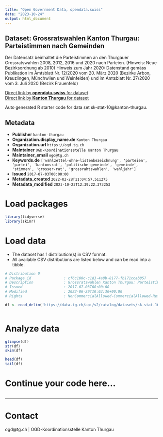 ```yaml
---
title: "Open Government Data, opendata.swiss"
date: "2023-10-24"
output: html_document
---
```


## Dataset: Grossratswahlen Kanton Thurgau: Parteistimmen nach Gemeinden

Der Datensatz beinhaltet die Parteistimmen an den Thurgauer Grossratswahlen 2008, 2012, 2016 und 2020 nach Parteien. (Hinweis: Neue Bezirksordnung ab 2010) Hinweis zum Jahr 2020: Datenstand gemäss Publikation im Amtsblatt Nr. 12/2020 vom 20. März 2020 (Bezirke Arbon, Kreuzlingen, Münchwilen und Weinfelden) und im Amtsblatt Nr. 27/2020 vom 3. Juli 2020 (Bezirk Frauenfeld) 

[Direct link by **opendata.swiss** for dataset](https://opendata.swiss/de/dataset/grossratswahlen-kanton-thurgau-parteistimmen-nach-gemeinden)<br>
[Direct link by **Kanton Thurgau** for dataset](https://data.tg.ch/explore/dataset/sk-stat-10/)

Auto generated R starter code for data set sk-stat-10@kanton-thurgau.

## Metadata

- **Publisher** `kanton-thurgau`
- **Organization.display_name.de** `Kanton Thurgau`
- **Organization.url** `https://ogd.tg.ch`
- **Maintainer** `OGD-Koordinationsstelle Kanton Thurgau`
- **Maintainer_email** `ogd@tg.ch`
- **Keywords.de** `['wahlzettel-ohne-listenbezeichnung', 'parteien', 'partei', 'kantonsrat', 'politische-gemeinde', 'gemeinde', 'stimmen', 'grosser-rat', 'grossrahtswahlen', 'wahljahr']`
- **Issued** `2017-07-03T00:00:00`
- **Metadata_created** `2022-02-28T11:04:57.511275`
- **Metadata_modified** `2023-10-23T12:39:22.373253`


# Load packages

```r

library(tidyverse)
library(skimr)

```

# Load data

-   The dataset has 1 distribution(s) in CSV format.
-   All available CSV distributions are listed below and can be read into a tibble.

```r

# Distribution 0
# Package_id               : cf6c100c-c1d3-4a8b-8177-fb171ccab857
# Description              : Grossratswahlen Kanton Thurgau: Parteistimmen nach Gemeinden (csv)
# Issued                   : 2017-07-03T00:00:00
# Modified                 : 2023-06-29T10:03:30+00:00
# Rights                   : NonCommercialAllowed-CommercialAllowed-ReferenceRequired

df <- read_delim('https://data.tg.ch/api/v2/catalog/datasets/sk-stat-10/exports/csv')



```

# Analyze data

```r

glimpse(df)
str(df)
skim(df)

head(df)
tail(df)

```

# Continue your code here...

```r

```

------------------------------------------------------------------------

# Contact

ogd@tg.ch | OGD-Koordinationsstelle Kanton Thurgau
